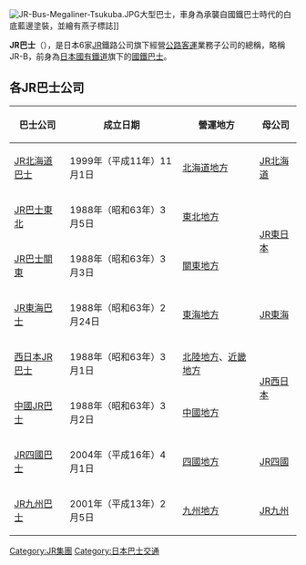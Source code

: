[[File:JR-Bus-Megaliner-Tsukuba.JPG|thumb]]大型巴士，車身為承襲自國鐵巴士時代的白底藍邊塗裝，並繪有燕子標誌]]

'''JR巴士'''（{{lang-ja|JRバス}}），是日本6家[[JR|JR]]鐵路公司旗下經營[[公路客運|公路客運]]業務子公司的總稱，略稱JR-B，前身為[[日本國有鐵道|日本國有鐵道]]旗下的[[國鐵巴士|國鐵巴士]]。

== 各JR巴士公司 ==
{|class=wikitable
!巴士公司
!成立日期
!營運地方
!母公司
|-
|[[JR北海道巴士|JR北海道巴士]]
| 1999年（平成11年）11月1日
|[[北海道|北海道地方]]
|[[JR北海道|JR北海道]]
|-
|[[JR巴士東北|JR巴士東北]]
| 1988年（昭和63年）3月5日
|[[東北地方|東北地方]]
|rowspan=2|[[JR東日本|JR東日本]]
|-
|[[JR巴士關東|JR巴士關東]]
| 1988年（昭和63年）3月3日
|[[關東地方|關東地方]]
|-
|[[JR東海巴士|JR東海巴士]]
| 1988年（昭和63年）2月24日
|[[東海地方|東海地方]]
|[[JR東海|JR東海]]
|-
|[[西日本JR巴士|西日本JR巴士]]
| 1988年（昭和63年）3月1日
|[[北陸地方|北陸地方]]、[[近畿地方|近畿地方]]
|rowspan=2|[[JR西日本|JR西日本]]
|-
|[[中國JR巴士|中國JR巴士]]
| 1988年（昭和63年）3月2日
|[[中國地方|中國地方]]
|-
|[[JR四國巴士|JR四國巴士]]
| 2004年（平成16年）4月1日
|[[四國|四國地方]]
|[[JR四國|JR四國]]
|-
|[[JR九州巴士|JR九州巴士]]
| 2001年（平成13年）2月5日
|[[九州_(日本)|九州地方]]
|[[JR九州|JR九州]]
|}

{{commonscat|JR Bus}}
{{JR}}

[[Category:JR集團|Category:JR集團]]
[[Category:日本巴士交通|Category:日本巴士交通]]